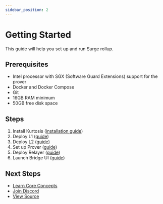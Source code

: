 ```yaml
---
sidebar_position: 2
---
```


# Getting Started

This guide will help you set up and run Surge rollup.

## Prerequisites

- Intel processor with SGX (Software Guard Extensions) support for the prover
- Docker and Docker Compose
- Git
- 16GB RAM minimum
- 50GB free disk space

## Steps

1. Install Kurtosis ([installation guide](https://docs.kurtosis.com/quickstart))
2. Deploy L1 ([guide](/docs/Guides/deploy-l1))
3. Deploy L2 ([guide](/docs/Guides/deploy-l2))
4. Set up Prover ([guide](/docs/Guides/prover-setup))
5. Deploy Relayer ([guide](/docs/Guides/deploy-relay))
6. Launch Bridge UI ([guide](/docs/Guides/deploy-bridge-ui))

## Next Steps

- [Learn Core Concepts](/docs/core-concepts)
- [Join Discord](https://discord.gg/nethermind)
- [View Source](https://github.com/NethermindEth)
